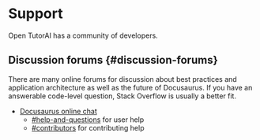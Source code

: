 # Support

Open TutorAI has a community of developers.

## Discussion forums {#discussion-forums}

There are many online forums for discussion about best practices and application architecture as well as the future of Docusaurus. If you have an answerable code-level question, Stack Overflow is usually a better fit.

- [Docusaurus online chat](https://discord.gg/z5fMfrBzEF)
  - [#help-and-questions](https://discord.gg/z5fMfrBzEF) for user help
  - [#contributors](https://discord.gg/z5fMfrBzEF) for contributing help
